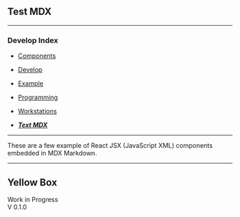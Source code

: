
## Test MDX

<hr/>

<article className="prose prose-lg">

### Develop Index

- [ Components](webcomp)
- [ Develop](develop)
- [ Example](example)
- [ Programming](programming)
- [ Workstations](workstations)

- [ ***Text MDX*** ](testmdx)

</article>

<hr/>


These are a few example of  React JSX (JavaScript XML) components embedded in MDX Markdown. 

---

## Yellow Box
<div>
<article className="
  prose prose-lg
  box-border h w-52
  border-none
  py-3
  
  bg-yellow-200
  text-center
  text-black
  font-bold
  leading-tight
  rounded-lg
  ">

Work in Progress<br/>
V 0.1.0

</article>
</div>




<!--
<div  className="table-auto" bg-gray-50>
  <table>
  <thead>
    <tr>
      <th>Title</th>
      <th>Author</th>
      <th>Views</th>
    </tr>
  </thead>
  <tbody>
    <tr>
      <td>Intro to CSS</td>
      <td>Adam</td>
      <td>858</td>
    </tr>
    <tr className="bg-emerald-200">
      <td>A Long and Winding Tour of the History of UI Frameworks and Tools and the Impact on Design</td>
      <td>Adam</td>
      <td>112</td>
    </tr>
    <tr>
      <td>Intro to JavaScript</td>
      <td>Chris</td>
      <td>1,280</td>
    </tr>
  </tbody>
</table>
</div>
## JSX

- This embedded component
```
<div style={{ padding: '20px', backgroundColor: 'pink' }}>
  <h3>This is JSX component</h3>
</div>
```
- Renders this
<div style={{ padding: '15px', backgroundColor: 'pink' }}>
  This is JSX component
</div>

---

<Red>"Props Message"</Red>

---

This embedded component 
```
<div style={{ padding: '10px 30px', backgroundColor: 'cyan' }}>
  <h2>Try making this heading have the color green</h2>
</div>
```
Renders this
<div style={{ padding: '10px 30px', backgroundColor: 'cyan' }}>
  Try making this heading have the color green
</div>

---

---

- This embedded component
```
> This is blockquote embedded component
>Quote this
>
>Quote that
```
- Renderd this
> This is a blockquote embedded component example
>
> Cras justo odio, dapibus ac facilisis in, egestas eget quam. Nulla vitae elit libero, a pharetra augue.
>
> Nulla vitae elit libero, a pharetra augue. Maecenas faucibus mollis interdum.
>
> Donec sed odio dui. Nullam quis risus eget urna mollis ornare vel eu leo. Vivamus sagittis lacus vel augue laoreet rutrum faucibus dolor auctor. Curabitur blandit tempus porttitor. Donec id elit non mi porta gravida at eget metus.

This is **Not** a blockquote

---
-->
